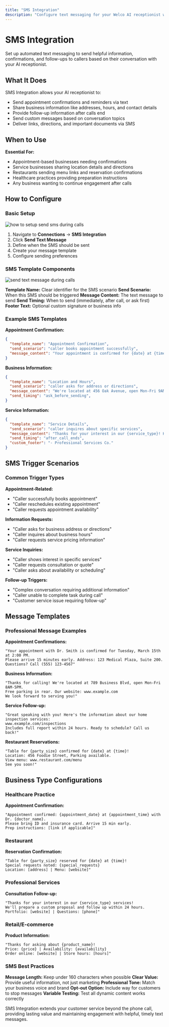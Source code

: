 ```yaml
---
title: "SMS Integration"
description: "Configure text messaging for your Welco AI receptionist with custom templates and conditional triggers to automatically send SMS messages based on call conversations and customer needs."
---
```


# SMS Integration

Set up automated text messaging to send helpful information, confirmations, and follow-ups to callers based on their conversation with your AI receptionist.

## What It Does

SMS Integration allows your AI receptionist to:

- Send appointment confirmations and reminders via text
- Share business information like addresses, hours, and contact details
- Provide follow-up information after calls end
- Send custom messages based on conversation topics
- Deliver links, directions, and important documents via SMS

## When to Use

**Essential For:**

- Appointment-based businesses needing confirmations
- Service businesses sharing location details and directions
- Restaurants sending menu links and reservation confirmations
- Healthcare practices providing preparation instructions
- Any business wanting to continue engagement after calls

## How to Configure

### Basic Setup

![how to setup send sms during calls](/images/Screenshot2025-09-24at4.43.11PM.png)

1. Navigate to **Connections** → **SMS Integration**
2. Click **Send Text Message**
3. Define when the SMS should be sent
4. Create your message template
5. Configure sending preferences

### SMS Template Components

![send text message during calls](/images/Screenshot2025-09-24at4.43.25PM.png)

**Template Name:** Clear identifier for the SMS scenario
**Send Scenario:** When this SMS should be triggered
**Message Content:** The text message to send
**Send Timing:** When to send (immediately, after call, or ask first)
**Footer Text:** Optional custom signature or business info

### Example SMS Templates

**Appointment Confirmation:**

```json
{
  "template_name": "Appointment Confirmation",
  "send_scenario": "caller books appointment successfully",
  "message_content": "Your appointment is confirmed for {date} at {time}. We're located at 123 Main St. Reply CANCEL to cancel or call us with questions.",
}
```

**Business Information:**

```json
{
  "template_name": "Location and Hours",
  "send_scenario": "caller asks for address or directions",
  "message_content": "We're located at 456 Oak Avenue, open Mon-Fri 9AM-6PM, Sat 10AM-4PM. Free parking available. Google Maps: https://maps.app.goo.gl/example",
  "send_timing": "ask_before_sending",
}
```

**Service Information:**

```json
{
  "template_name": "Service Details",
  "send_scenario": "caller inquires about specific services",
  "message_content": "Thanks for your interest in our {service_type}! Here's our service menu with pricing: www.example.com/services. Call us back anytime with questions.",
  "send_timing": "after_call_ends",
  "custom_footer": "- Professional Services Co."
}
```

## SMS Trigger Scenarios

### Common Trigger Types

**Appointment-Related:**

- "Caller successfully books appointment"
- "Caller reschedules existing appointment"
- "Caller requests appointment availability"

**Information Requests:**

- "Caller asks for business address or directions"
- "Caller inquires about business hours"
- "Caller requests service pricing information"

**Service Inquiries:**

- "Caller shows interest in specific services"
- "Caller requests consultation or quote"
- "Caller asks about availability or scheduling"

**Follow-up Triggers:**

- "Complex conversation requiring additional information"
- "Caller unable to complete task during call"
- "Customer service issue requiring follow-up"

## Message Templates

### Professional Message Examples

**Appointment Confirmations:**

```
"Your appointment with Dr. Smith is confirmed for Tuesday, March 15th at 2:00 PM.
Please arrive 15 minutes early. Address: 123 Medical Plaza, Suite 200.
Questions? Call (555) 123-4567"
```

**Business Information:**

```
"Thanks for calling! We're located at 789 Business Blvd, open Mon-Fri 8AM-5PM.
Free parking in rear. Our website: www.example.com
We look forward to serving you!"
```

**Service Follow-up:**

```
"Great speaking with you! Here's the information about our home inspection services:
www.example.com/inspections
Includes full report within 24 hours. Ready to schedule? Call us back!"
```

**Restaurant Reservations:**

```
"Table for {party_size} confirmed for {date} at {time}!
Location: 456 Foodie Street, Parking available.
View menu: www.restaurant.com/menu
See you soon!"
```

## Business Type Configurations

### Healthcare Practice

**Appointment Confirmation:**

```
"Appointment confirmed: {appointment_date} at {appointment_time} with Dr. {doctor_name}.
Please bring ID and insurance card. Arrive 15 min early.
Prep instructions: [link if applicable]"
```

### Restaurant

**Reservation Confirmation:**

```
"Table for {party_size} reserved for {date} at {time}!
Special requests noted: {special_requests}
Location: [address] | Menu: [website]"
```

### Professional Services

**Consultation Follow-up:**

```
"Thanks for your interest in our {service_type} services!
We'll prepare a custom proposal and follow up within 24 hours.
Portfolio: [website] | Questions: [phone]"
```

### Retail/E-commerce

**Product Information:**

```
"Thanks for asking about {product_name}!
Price: {price} | Availability: {availability}
Order online: [website] | Store hours: [hours]"
```

### SMS Best Practices

**Message Length:** Keep under 160 characters when possible
**Clear Value:** Provide useful information, not just marketing
**Professional Tone:** Match your business voice and brand
**Opt-out Option:** Include way for customers to stop messages
**Variable Testing:** Test all dynamic content works correctly

SMS Integration extends your customer service beyond the phone call, providing lasting value and maintaining engagement with helpful, timely text messages.